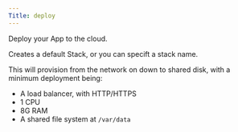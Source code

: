 ```yaml
---
Title: deploy
---
```


Deploy your App to the cloud.

Creates a default Stack, or you can specift a stack name.

This will provision from the network on down to shared disk, with a minimum deployment being:
* A load balancer, with HTTP/HTTPS
* 1 CPU
* 8G RAM
* A shared file system at `/var/data`